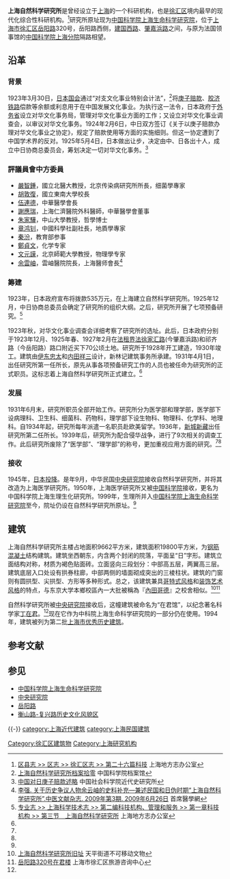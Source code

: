 {{上海市优秀历史建筑 |
省区市 = [[上海市|上海市]] |
名称 = 中央研究院 |
图片 = [[File:320_Yueyang_Rd._Shanghai.JPG|border]]|
编号 = 2-65 |
时代 = 二十世纪三十年代初|
所在 = [[上海市|上海市]][[徐汇区|徐汇区]][[岳阳路_(上海)|岳阳路]]320号 |
公布 = 1994年 |
}}
'''上海自然科学研究所'''是曾经设立于[[上海|上海]]的一个科研机构，也是[[徐汇区|徐汇区]]境内最早的现代化综合性科研机构。<ref>[http://www.shtong.gov.cn/newsite/node2/node4/node2249/xuhui/node38708/index.html 区县志 >> 区志 >> 徐汇区志 >> 第二十六篇科技] {{Wayback|url=http://www.shtong.gov.cn/newsite/node2/node4/node2249/xuhui/node38708/index.html |date=20200919143629 }}上海地方志办公室</ref>研究所原址现为[[中国科学院上海生命科学研究院|中国科学院上海生命科学研究院]]，位于[[上海市|上海市]][[徐汇区|徐汇区]][[岳阳路_(上海)|岳阳路]]320号，岳阳路西侧，[[建国西路_(上海)|建国西路]]、[[肇嘉浜路|肇嘉浜路]]之间，与原为法国领事馆的[[中国科学院上海分院|中国科学院上海分院]]隔路相望。

==沿革==
===背景===
1923年3月30日，[[日本国会|日本国会]]通过“对支文化事业特别会计法”，<ref name=ac>[http://www.acas.ac.cn/2010-09-02/0146111274.shtml 上海自然科学研究所档案拾零] {{Wayback|url=http://www.acas.ac.cn/2010-09-02/0146111274.shtml |date=20140503165931 }}中国科学院档案馆</ref>将[[庚子赔款|庚子赔款]]、[[胶济铁路|胶济铁路]]偿款等余额或利息用于在中国发展文化事业。为执行这一法令，日本政府于[[日本外务省|外务省]]设立对华文化事务局，管理对华文化事业方面的工作；又设立对华文化事业调查会，以审议对华文化事务。1924年2月6日，中日双方签订《关于以庚子赔款办理对华文化事业之协定》，规定了赔款使用等方面的实施细则。但这一协定遭到了中国学术界的反对。1925年5月4日，日本做出让步，决定由中、日各出十人，成立中日协商总委员会，筹划决定一切对华文化事务。<ref>[http://jds.cass.cn/UploadFiles/zyqk/2010/12/201012091030189640.pdf 中国对日庚子赔款述略] {{Wayback|url=http://jds.cass.cn/UploadFiles/zyqk/2010/12/201012091030189640.pdf |date=20140503184715 }}中国社会科学院近代史研究所</ref>

===評議員會中方委員===
*[[嚴智鍾|嚴智鍾]]，國立北醫大教授，北京传染病研究所所長，细菌學專家
*[[胡敦復|胡敦復]]，國立東南大學校長
*[[伍連德|伍連德]]，中華醫學會長
*[[謝應瑞|謝應瑞]]，上海仁濟醫院外科醫師，中華醫學會董事
*[[朱家驊|朱家驊]]，中山大學教授，哲學博士
*[[章鸿钊|章鸿钊]]，中國科學社副社長，地貭學專家
*[[秦汾|秦汾]]，教育部参事
*[[鄭貞文|鄭貞文]]，化学专家
*[[文元謨|文元謨]]，北京師範大學教授，物理學专家
*[[余喦|余雲岫]]，雲岫醫院院長，上海醫师會長<ref>[http://journal.9med.net/html/qikan/zgyx/zywxzz/20096263/yyxs/20090901090828105_490812.html 李强. 关于历史争议人物余云岫的史料补充—兼述民国和日伪时期“上海自然科学研究所”.中医文献杂志. 2009年第3期. 2009年6月26日] {{Wayback|url=http://journal.9med.net/html/qikan/zgyx/zywxzz/20096263/yyxs/20090901090828105_490812.html |date=20141014051432 }}首席醫學網</ref>

===筹建===
1923年，日本政府宣布将拨款535万元，在上海建立自然科学研究所。1925年12月，中日协商总委员会确定了研究所的组织大纲。之后，研究所开展了七项预备研究。<ref name=dfz>[http://www.shtong.gov.cn/newsite/node2/node2245/node4454/node60357/node60391/node60397/userobject1ai54937.html 专业志 >> 上海科学技术志 >> 第二编科技机构、管理和服务 >> 第一章科技机构 >> 第三节　上海自然科学研究所] {{Wayback|url=http://www.shtong.gov.cn/newsite/node2/node2245/node4454/node60357/node60391/node60397/userobject1ai54937.html |date=20160427193456 }}上海地方志办公室</ref>

1923年秋，对华文化事业调查会详细考察了研究所的选址。此后，日本政府分别于1923年12月、1925年春、1927年2月在[[上海法租界|法租界]][[徐家汇路|法徐家汇路]](今肇嘉浜路)和祁齐路（今岳阳路）路口附近买下70公顷土地。研究所于1928年开工建造，1930年竣工。建筑由[[伊东忠太|伊东忠太]]和[[内田祥三|内田祥三]]设计，新林记建筑事务所承建。1931年4月1日，{{link-ja|横手千代之助|横手千代之助}}出任研究所第一任所长，原先从事各项预备研究工作的人员也被任命为研究所的正式职员。这标志着上海自然科学研究所正式建立。<ref name=dfz></ref>

===发展===
1931年6月末，研究所职员全部开始工作。研究所分为医学部和理学部，医学部下设病理科、卫生科、细菌科、药物科，理学部下设生物科、物理科、化学科、地理科。自1934年起，研究所每年派遣一名职员赴欧美留学。1936年，[[新城新藏|新城新藏]]出任研究所第二任所长。1939年后，研究所为配合侵华战争，进行了9次相关的调查工作。此后研究所废除了“医学部”、“理学部”的称号，更加重视应用方面的研究。<ref name=ac></ref><ref name=dfz></ref>
===接收===
1945年，[[日本投降|日本投降]]。是年9月，中华民国[[中央研究院|中央研究院]]接收自然科学研究所，并将其改造为上海医学研究所。1950年，上海医学研究所又被[[中国科学院|中国科学院]]接收，更名为中国科学院上海生理生化研究所。1999年，生理所并入[[中国科学院上海生命科学研究院|中国科学院上海生命科学研究院]]至今，院址仍设在自然科学研究所原址。<ref name=ac></ref>
==建筑==
上海自然科学研究所主楼占地面积9662平方米，建筑面积19800平方米，为[[钢筋混凝土|钢筋混凝土]]结构建筑。建筑坐西朝东，内含两个封闭的院落，平面呈“日”字形。建筑立面结构对称，材质为褐色贴面砖。立面竖向三段划分：中部高五层，两翼高三层。建筑底层入口处设有拱券柱廊，中部两侧的墙面砌成突出的三棱柱状。建筑的门窗则有圆拱型、尖拱型、方形等多种形式。总之，该建筑兼具[[哥特式建筑|哥特式风格]]和[[装饰艺术风格|装饰艺术风格]]的特点，与东京大学本鄉校區內一大批被稱為『[[內田哥德|內田哥德]]』之校舍相似。<ref>[http://tianping.xh.sh.cn/html/xh_tpwhzx/Flash_yffb/wu/wu-5.swf 上海自然科学研究所旧址] {{Wayback|url=http://tianping.xh.sh.cn/html/xh_tpwhzx/Flash_yffb/wu/wu-5.swf |date=20140504055217 }}天平街道不可移动文物</ref><ref name=xh>[http://xh.qjtrip.com/oldhouses/house/yyl320/yyl320.asp 岳阳路320号在君楼] {{Wayback|url=http://xh.qjtrip.com/oldhouses/house/yyl320/yyl320.asp |date=20080827235830 }}上海市徐汇区旅游咨询中心</ref>

自然科学研究所被[[中央研究院|中央研究院]]接收后，这幢建筑被命名为“在君馆”，以纪念著名科学家[[丁在君|丁在君]]。<ref name=xh></ref>现在它作为中科院上海生命科学研究院的一部分仍在使用。1994年，建筑被列为第二批[[上海市优秀历史建筑|上海市优秀历史建筑]]。

== 参考文献 ==
{{Reflist|2}}

==参见==
*[[中国科学院上海生命科学研究院|中国科学院上海生命科学研究院]]
*[[中央研究院|中央研究院]]
*[[岳阳路_(上海)|岳阳路]]
*[[衡山路-复兴路历史文化风貌区|衡山路-复兴路历史文化风貌区]]
{{-}}
{{第二批上海市优秀历史建筑}}
[[Category:徐汇区建筑物|Category:徐汇区建筑物]]
[[Category:上海研究机构|Category:上海研究机构]]
[[category:上海近代建筑|category:上海近代建筑]]
[[category:上海民国建筑|category:上海民国建筑]]